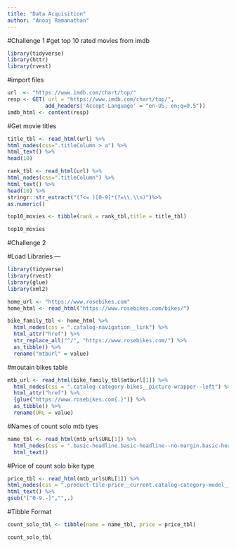 ```yaml
---
title: "Data Acquisition"
author: "Anooj Ramanathan"
---
```


#Challenge 1
#get top 10 rated movies from imdb
```r
library(tidyverse)
library(httr)
library(rvest)
```

#import files
```r
url  <- "https://www.imdb.com/chart/top/"
resp <- GET( url = "https://www.imdb.com/chart/top/",  
            add_headers('Accept-Language' = "en-US, en;q=0.5"))
imdb_html <- content(resp)
```

#Get movie titles
```r
title_tbl <- read_html(url) %>% 
html_nodes(css=".titleColumn > a") %>%
html_text() %>%
head(10)
```

```r
rank_tbl <- read_html(url) %>%
html_nodes(css=".titleColumn") %>%
html_text() %>%
head(10) %>%
stringr::str_extract("(?<= )[0-9]*(?=\\.\\n)")%>% 
as.numeric()
```

```r
top10_movies <- tibble(rank = rank_tbl,title = title_tbl)
```

```r
top10_movies
```

#Challenge 2


#Load Libraries ---
```r
library(tidyverse)
library(rvest)
library(glue)
library(xml2)
```

```r
home_url <- "https://www.rosebikes.com"
home_html <- read_html("https://www.rosebikes.com/bikes/")
```

```r
bike_family_tbl <- home_html %>%
  html_nodes(css = ".catalog-navigation__link") %>%
  html_attr("href") %>%
  str_replace_all("^/", "https://www.rosebikes.com/") %>%
  as_tibble() %>%
  rename("mtburl" = value)
```

#moutain bikes table
```r
mtb_url <- read_html(bike_family_tbl$mtburl[1]) %>%
  html_nodes(css = ".catalog-category-bikes__picture-wrapper--left") %>%
  html_attr("href") %>%
  {glue("https://www.rosebikes.com{.}")} %>%
  as_tibble() %>%
  rename(URL = value)
```


#Names of count solo mtb tyes
```r
name_tbl <- read_html(mtb_url$URL[1]) %>%
  html_nodes(css = ".basic-headline.basic-headline--no-margin.basic-headline--small.basic-headline--left .basic-headline__title") %>%
  html_text() 
```


#Price of count solo bike type  
```r
price_tbl <- read_html(mtb_url$URL[1]) %>%
html_nodes(css = ".product-tile-price__current.catalog-category-model__price-current .product-tile-price__current-value.catalog-category-model__price-current-value") %>%
html_text() %>%
gsub("[^0-9.-]","",.)
```

#Tibble Format
```r
count_solo_tbl <- tibble(name = name_tbl, price = price_tbl)
```

```r
count_solo_tbl
```